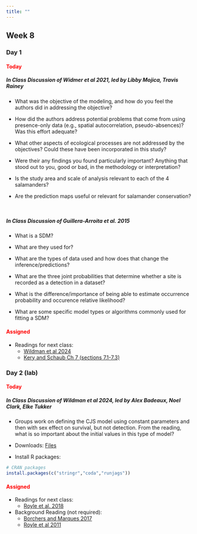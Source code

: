 ```yaml
---
title: ""
---
```


## Week 8

### Day 1

#### [Today]{style="color:red;"}

##### **In Class Discussion of Widmer et al 2021, led by Libby Mojica, Travis Rainey**

- What was the objective of the modeling, and how do you feel the authors did in addressing the objective?

- How did the authors address potential problems that come from using presence-only data (e.g., spatial autocorrelation, pseudo-absences)? Was this effort adequate?

- What other aspects of ecological processes are not addressed by the objectives? Could these have been incorporated in this study?

- Were their any findings you found particularly important? Anything that stood out to you, good or bad, in the methodology or interpretation?

- Is the study area and scale of analysis relevant to each of the 4 salamanders?

- Are the prediction maps useful or relevant for salamander conservation?

<br>
 
##### **In Class Discussion of Guillera-Arroita et al. 2015**

- What is a SDM?

- What are they used for?

- What are the types of data used and how does that change the inference/predictions?

- What are the three joint probabilities that determine whether a site is recorded as a detection in a dataset?

- What is the difference/importance of being able to estimate occurrence probability and occurence relative likelihood?

- What are some specific model types or algorithms commonly used for fitting a SDM?

<!-- -   Lecture (Code): <a href="/classfiles/hbayes/Bayesian.Hierarchical.Model.zip">Bayesian Hierarchical Model Files</a> -->

<!-- -   Install R packages: -->

<!-- ```{r, eval=FALSE, echo=TRUE} -->
<!-- # CRAN packages -->
<!-- install.packages(c("brms","bayesplot")) -->
<!-- ``` -->

#### [Assigned]{style="color:red;"}
 -   Readings for next class:
     - <a href="/readings/Wildman et al 2024.pdf">Wildman et al 2024</a>
     - <a href="/readings/Kery and Schaub Ch7.pdf">Kery and Schaub Ch 7 (sections 7.1-7.3)</a>

 
### Day 2 (lab)

#### [Today]{style="color:red;"}

##### **In Class Discussion of Wildman et al 2024, led by Alex Badeaux, Noel Clark, Elke Tukker**

-   Groups work on defining the CJS model using constant parameters and then with sex effect on survival, but not detection. From the reading, what is so important about the initial values in this type of model?

-   Downloads: <a href="/classfiles/cjslab/cjslabfiles.zip">Files</a>

-   Install R packages:

```r
# CRAN packages
install.packages(c("stringr","coda","runjags"))
```


#### [Assigned]{style="color:red;"}
-   Readings for next class: 
    - <a href="/readings/Royle et al 2018.pdf">Royle et al. 2018</a>

- Background Reading (not required):
  - <a href="/readings/Borchers and Marques 2017.pdf">Borchers and Marques 2017</a>
  - <a href="/readings/Royle et al 2011.pdf">Royle et al 2011</a>




